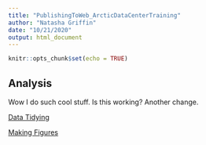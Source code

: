 ```yaml
---
title: "PublishingToWeb_ArcticDataCenterTraining"
author: "Natasha Griffin"
date: "10/21/2020"
output: html_document
---
```


```r
knitr::opts_chunk$set(echo = TRUE)
```

## Analysis

Wow I do such cool stuff. Is this working? Another change.

[Data Tidying](index.html)

[Making Figures](PublicationGraphics_ArcticDataCenterTraining.html)